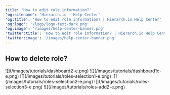```yaml
---
title: 'How to edit role information?'
'og:sitename': 'Hierarch.io - Help Center'
'og:title': 'How to edit role information? | Hierarch.io Help Center'
'og:logo': '/logo/logo-text-dark.png'
'og:image': '/images/help-center-banner.png'
'twitter:title': 'How to edit role information? | Hierarch.io Help Center'
'twitter:image': '/images/help-center-banner.png'
---
```


## How to delete role?

<Steps>
  <Step title="Go to &#x22;Dashboard&#x22;">
    ![](/images/tutorials/dashboard2-e.png)
  </Step>

  <Step title="Click your &#x22;company name&#x22;">
    ![](/images/tutorials/dashboard1c-e.png)
  </Step>

  <Step title="Click &#x22;Management > Roles&#x22; from the sidebar.">
    ![](/images/tutorials/roles-selection1-e.png)
  </Step>

  <Step title="Click on the &#x22;role name&#x22;.">
    ![](/images/tutorials/roles-selection2-e.png)
  </Step>

  <Step title="Click &#x22;Edit&#x22; link.">
    ![](/images/tutorials/roles-selection3-e.png)
  </Step>

  <Step title="Fill up the fields, then hit &#x22;Save&#x22;.">
    ![](/images/tutorials/roles-add2-e.png)
  </Step>
</Steps>